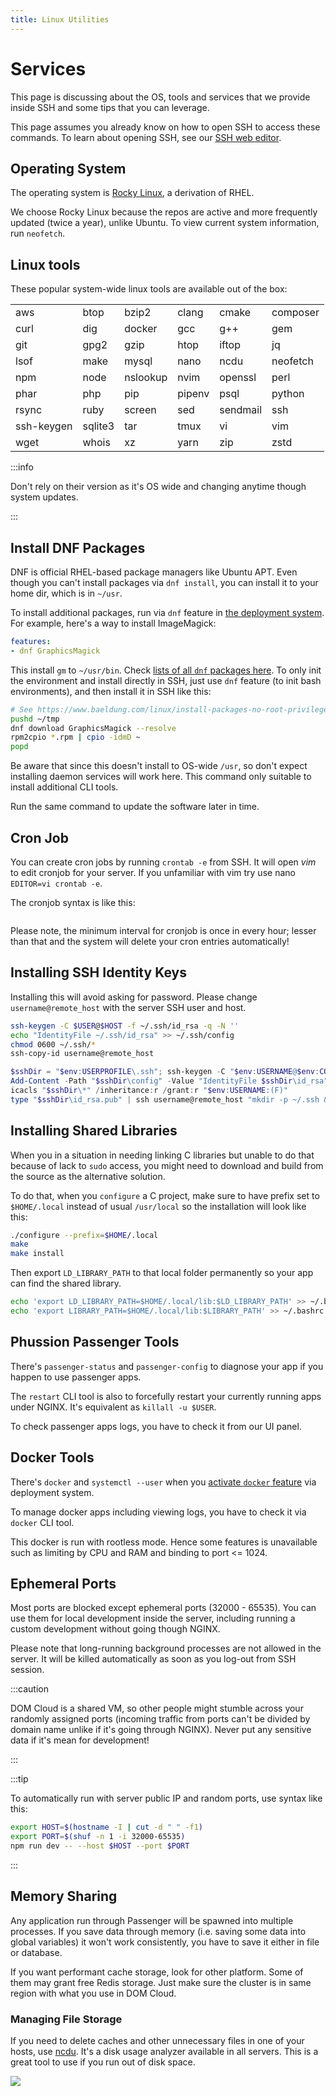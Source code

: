 ```yaml
---
title: Linux Utilities
---
```


# Services

This page is discussing about the OS, tools and services that we provide inside SSH and some tips that you can leverage.

This page assumes you already know on how to open SSH to access these commands. To learn about opening SSH, see our [SSH web editor](./editor.mdx#webssh).

## Operating System

The operating system is [Rocky Linux](https://rockylinux.org/), a derivation of RHEL.

We choose Rocky Linux because the repos are active and more frequently updated (twice a year), unlike Ubuntu. To view current system information, run `neofetch`.

## Linux tools

These popular system-wide linux tools are available out of the box:

| | | | | | |
| :-- | :-- | :-- | :-- | :-- | :-- |
| aws | btop | bzip2 | clang | cmake | composer | 
| curl | dig | docker | gcc | g++ | gem |
| git | gpg2 | gzip | htop | iftop | jq |
| lsof | make | mysql | nano | ncdu | neofetch |
| npm | node | nslookup | nvim | openssl | perl |
| phar | php | pip | pipenv | psql | python |
| rsync | ruby | screen | sed | sendmail | ssh | 
| ssh-keygen | sqlite3 | tar | tmux | vi | vim |
| wget | whois | xz | yarn | zip | zstd |

:::info

Don't rely on their version as it's OS wide and changing anytime though system updates.

:::

## Install DNF Packages

DNF is official RHEL-based package managers like Ubuntu APT. Even though you can't install packages via `dnf install`, you can install it to your home dir, which is in `~/usr`.

To install additional packages, run via `dnf` feature in [the deployment system](../deployment/deploy.mdx). For example, here's a way to install ImageMagick:

```yaml
features:
- dnf GraphicsMagick
```

This install `gm` to `~/usr/bin`. Check [lists of all `dnf` packages here](https://rockylinux.pkgs.org/). To only init the environment and install directly in SSH, just use `dnf` feature (to init bash environments), and then install it in SSH like this:

```bash
# See https://www.baeldung.com/linux/install-packages-no-root-privileges#2dnf
pushd ~/tmp
dnf download GraphicsMagick --resolve
rpm2cpio *.rpm | cpio -idmD ~
popd
```

Be aware that since this doesn't install to OS-wide `/usr`, so don't expect installing daemon services will work here. This command only suitable to install additional CLI tools.

Run the same command to update the software later in time.

## Cron Job

You can create cron jobs by running `crontab -e` from SSH. It will open *vim* to edit cronjob for your server. If you unfamiliar with vim try use nano `EDITOR=vi crontab -e`.

The cronjob syntax is like this:

```

```

Please note, the minimum interval for cronjob is once in every hour; lesser than that and the system will delete your cron entries automatically!

## Installing SSH Identity Keys

Installing this will avoid asking for password. Please change `username@remote_host` with the server SSH user and host.

```bash title="Unix"
ssh-keygen -C $USER@$HOST -f ~/.ssh/id_rsa -q -N ''
echo "IdentityFile ~/.ssh/id_rsa" >> ~/.ssh/config
chmod 0600 ~/.ssh/*
ssh-copy-id username@remote_host
```

```ps1 title="Windows"
$sshDir = "$env:USERPROFILE\.ssh"; ssh-keygen -C "$env:USERNAME@$env:COMPUTERNAME" -f "$sshDir\id_rsa" -q -N ''
Add-Content -Path "$sshDir\config" -Value "IdentityFile $sshDir\id_rsa"
icacls "$sshDir\*" /inheritance:r /grant:r "$env:USERNAME:(F)"
type "$sshDir\id_rsa.pub" | ssh username@remote_host "mkdir -p ~/.ssh && cat >> ~/.ssh/authorized_keys"
```

## Installing Shared Libraries

When you in a situation in needing linking C libraries but unable to do that because of lack to `sudo` access, you might need to download and build from the source as the alternative solution.

To do that, when you `configure` a C project, make sure to have prefix set to `$HOME/.local` instead of usual `/usr/local` so the installation will look like this:

```bash
./configure --prefix=$HOME/.local
make
make install
```

Then export `LD_LIBRARY_PATH` to that local folder permanently so your app can find the shared library.

```bash
echo 'export LD_LIBRARY_PATH=$HOME/.local/lib:$LD_LIBRARY_PATH' >> ~/.bashrc
echo 'export LIBRARY_PATH=$HOME/.local/lib:$LIBRARY_PATH' >> ~/.bashrc
```

## Phussion Passenger Tools

There's `passenger-status` and `passenger-config` to diagnose your app if you happen to use passenger apps.

The `restart` CLI tool is also to forcefully restart your currently running apps under NGINX. It's equivalent as `killall -u $USER`.

To check passenger apps logs, you have to check it from our UI panel.

## Docker Tools 

There's `docker` and `systemctl --user` when you [activate `docker` feature](../deployment/docker.mdx) via deployment system.

To manage docker apps including viewing logs, you have to check it via `docker` CLI tool.

This docker is run with rootless mode. Hence some features is unavailable such as limiting by CPU and RAM and binding to port &lt;= 1024.

## Ephemeral Ports

Most ports are blocked except ephemeral ports (32000 - 65535). You can use them for local development inside the server, including running a custom development without going though NGINX.

Please note that long-running background processes are not allowed in the server. It will be killed automatically as soon as you log-out from SSH session.

:::caution

DOM Cloud is a shared VM, so other people might stumble across your randomly assigned ports (incoming traffic from ports can't be divided by domain name unlike if it's going through NGINX). Never put any sensitive data if it's mean for development!

:::

:::tip

To automatically run with server public IP and random ports, use syntax like this:

```bash
export HOST=$(hostname -I | cut -d " " -f1)
export PORT=$(shuf -n 1 -i 32000-65535)
npm run dev -- --host $HOST --port $PORT
```

:::

## Memory Sharing

Any application run through Passenger will be spawned into multiple processes. If you save data through memory (i.e. saving some data into global variables) it won't work consistently, you have to save it either in file or database.

If you want performant cache storage, look for other platform. Some of them may grant free Redis storage. Just make sure the cluster is in same region with what you use in DOM Cloud.

### Managing File Storage

If you need to delete caches and other unnecessary files in one of your hosts, use [ncdu](https://en.wikipedia.org/wiki/Ncdu). It's a disk usage analyzer available in all servers. This is a great tool to use if you run out of disk space.

![](https://upload.wikimedia.org/wikipedia/commons/d/d7/Ncdu_screenshot.png)
